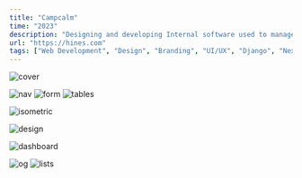 ```yaml
---
title: "Campcalm"
time: "2023"
description: "Designing and developing Internal software used to manage the companies $95.79 billion of dollars in private real-estate assets."
url: "https://hines.com"
tags: ["Web Development", "Design", "Branding", "UI/UX", "Django", "Next.js"]
---
```


<Image
  src="/projects/hines/cover.png"
  alt="cover"
  width={2267}
  height={1280}
  caption="At Hines I've been responsible for building out full stack applications at scale. And have introduced design systems and fully fledged UI/UX redesigns to some flagship apps."
/>

<Image src="/projects/hines/nav.png" alt="nav" width={1408} height={927} />

<Image src="/projects/hines/form.png" alt="form" width={1408} height={927} />

<Image src="/projects/hines/table.png" alt="tables" width={1408} height={927} />

<Image
  src="/projects/hines/iso.png"
  alt="isometric"
  width={2300}
  height={1037}
/>

<Image
  src="/projects/hines/design.png"
  alt="design"
  width={1458}
  height={761}
/>

<Image
  src="/projects/hines/dashboard.png"
  alt="dashboard"
  width={1462}
  height={1108}
/>

<Image src="/projects/hines/login.png" alt="og" width={2267} height={1280} />

<Image src="/projects/hines/list.png" alt="lists" width={2267} height={1280} />
